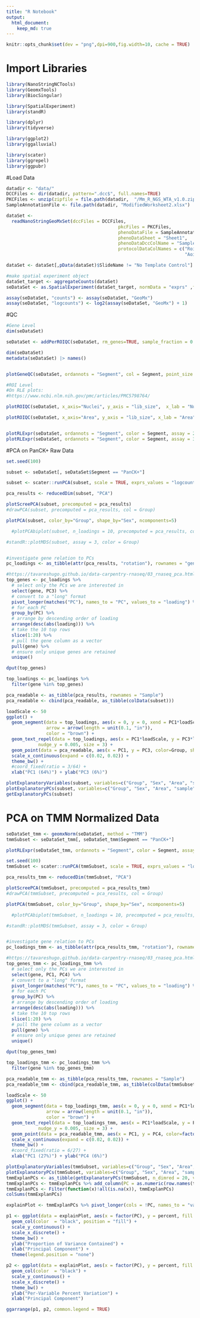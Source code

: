 ```yaml
---
title: "R Notebook"
output: 
  html_document:
    keep_md: true
---
```


```r
knitr::opts_chunk$set(dev = "png",dpi=900,fig.width=10, cache = TRUE)
```


# Import Libraries
```r
library(NanoStringNCTools)
library(GeomxTools)
library(BiocSingular)

library(SpatialExperiment)
library(standR)

library(dplyr)
library(tidyverse)

library(ggplot2)
library(ggalluvial)

library(scater)
library(ggrepel)
library(ggpubr)
```

#Load Data
```r
datadir <- "data/"
DCCFiles <- dir(datadir, pattern=".dcc$", full.names=TRUE)
PKCFiles <- unzip(zipfile = file.path(datadir,  "/Mm_R_NGS_WTA_v1.0.zip"))
SampleAnnotationFile <- file.path(datadir, "ModifiedWorksheet2.xlsx")

dataSet <-
  readNanoStringGeoMxSet(dccFiles = DCCFiles,
                                          pkcFiles = PKCFiles,
                                          phenoDataFile = SampleAnnotationFile,
                                          phenoDataSheet = "Sheet1",
                                          phenoDataDccColName = "Sample_ID",
                                          protocolDataColNames = c("Roi",
                                                                   "Aoi"))

dataSet <- dataSet[,pData(dataSet)$SlideName != "No Template Control"] #remove no template control

#make spatial experiment object
dataSet_target <- aggregateCounts(dataSet)
seDataSet <- as.SpatialExperiment(dataSet_target, normData = "exprs" ,forceRaw = TRUE)

assay(seDataSet, "counts") <- assay(seDataSet, "GeoMx")
assay(seDataSet, "logcounts") <- log2(assay(seDataSet, "GeoMx") + 1)
```

#QC
```r
#Gene Level
dim(seDataSet)

seDataSet <- addPerROIQC(seDataSet, rm_genes=TRUE, sample_fraction = 0.9, min_count = 5)

dim(seDataSet)
metadata(seDataSet) |> names()


plotGeneQC(seDataSet, ordannots = "Segment", col = Segment, point_size = 2, top_n = 9)

#ROI Level
#On RLE plots:
#https://www.ncbi.nlm.nih.gov/pmc/articles/PMC5798764/

plotROIQC(seDataSet, x_axis="Nuclei", y_axis = "lib_size",  x_lab = "Nuclei", x_threshold = 50, color = Segment)

plotROIQC(seDataSet, x_axis="Area", y_axis = "lib_size", x_lab = "Area", color = Segment)


plotRLExpr(seDataSet, ordannots = "Segment", color = Segment, assay = 2) #counts
plotRLExpr(seDataSet, ordannots = "Segment", color = Segment, assay = 3) #logcounts
```

#PCA on PanCK+ Raw Data
```r
set.seed(100)

subset <- seDataSet[, seDataSet$Segment == "PanCK+"]

subset <- scater::runPCA(subset, scale = TRUE, exprs_values = "logcounts", ncomponents = 20, BSPARAM=ExactParam(deferred=FALSE, fold=Inf)) #run PCA on log counts

pca_results <- reducedDim(subset, "PCA")

plotScreePCA(subset, precomputed = pca_results)
#drawPCA(subset, precomputed = pca_results, col = Group)

plotPCA(subset, color_by="Group", shape_by="Sex", ncomponents=5)

  #plotPCAbiplot(subset, n_loadings = 10, precomputed = pca_results, col = Group)

#standR::plotMDS(subset, assay = 3, color = Group)


#investigate gene relation to PCs
pc_loadings <- as_tibble(attr(pca_results, "rotation"), rownames = "gene")

#https://tavareshugo.github.io/data-carpentry-rnaseq/03_rnaseq_pca.html
top_genes <- pc_loadings %>% 
  # select only the PCs we are interested in
  select(gene, PC3) %>%
  # convert to a "long" format
  pivot_longer(matches("PC"), names_to = "PC", values_to = "loading") %>% 
  # for each PC
  group_by(PC) %>% 
  # arrange by descending order of loading
  arrange(desc(abs(loading))) %>% 
  # take the 10 top rows
  slice(1:20) %>% 
  # pull the gene column as a vector
  pull(gene) %>% 
  # ensure only unique genes are retained
  unique()

dput(top_genes)

top_loadings <- pc_loadings %>% 
  filter(gene %in% top_genes)

pca_readable <- as_tibble(pca_results, rownames = "Sample")
pca_readable <- cbind(pca_readable, as_tibble(colData(subset)))

loadScale <- 50
ggplot() +
  geom_segment(data = top_loadings, aes(x = 0, y = 0, xend = PC1*loadScale, yend = PC3*loadScale), 
               arrow = arrow(length = unit(0.1, "in")),
               color = "brown") +
  geom_text_repel(data = top_loadings, aes(x = PC1*loadScale, y = PC3*loadScale, label = gene),
            nudge_y = 0.005, size = 3) +
  geom_point(data = pca_readable, aes(x = PC1, y = PC3, color=Group, shape=Sex, size=lib_size)) +
  scale_x_continuous(expand = c(0.02, 0.02)) +
  theme_bw() +
  #coord_fixed(ratio = 3/64) +
  xlab("PC1 (64%)") + ylab("PC3 (6%)")

plotExplanatoryVariables(subset, variables=c("Group", "Sex", "Area", "sample", "lib_size", "Nuclei"))
plotExplanatoryPCs(subset, variables=c("Group", "Sex", "Area", "sample", "lib_size", "Nuclei"),npcs_to_plot = 5)
getExplanatoryPCs(subset)

```
# PCA on TMM Normalized Data
```r
seDataSet_tmm <- geomxNorm(seDataSet, method = "TMM")
tmmSubset <- seDataSet_tmm[, seDataSet_tmm$Segment == "PanCK+"]

plotRLExpr(seDataSet_tmm, ordannots = "Segment", color = Segment, assay = 3) #logcounts

set.seed(100)
tmmSubset <- scater::runPCA(tmmSubset, scale = TRUE, exprs_values = "logcounts", ncomponents = 20, BSPARAM=ExactParam(deferred=FALSE, fold=Inf)) #run PCA on log counts

pca_results_tmm <- reducedDim(tmmSubset, "PCA")

plotScreePCA(tmmSubset, precomputed = pca_results_tmm)
#drawPCA(tmmSubset, precomputed = pca_results, col = Group)

plotPCA(tmmSubset, color_by="Group", shape_by="Sex", ncomponents=5)

  #plotPCAbiplot(tmmSubset, n_loadings = 10, precomputed = pca_results, col = Group)

#standR::plotMDS(tmmSubset, assay = 3, color = Group)


#investigate gene relation to PCs
pc_loadings_tmm <- as_tibble(attr(pca_results_tmm, "rotation"), rownames = "gene")

#https://tavareshugo.github.io/data-carpentry-rnaseq/03_rnaseq_pca.html
top_genes_tmm <- pc_loadings_tmm %>% 
  # select only the PCs we are interested in
  select(gene, PC1, PC4) %>%
  # convert to a "long" format
  pivot_longer(matches("PC"), names_to = "PC", values_to = "loading") %>% 
  # for each PC
  group_by(PC) %>% 
  # arrange by descending order of loading
  arrange(desc(abs(loading))) %>% 
  # take the 10 top rows
  slice(1:20) %>% 
  # pull the gene column as a vector
  pull(gene) %>% 
  # ensure only unique genes are retained
  unique()

dput(top_genes_tmm)

top_loadings_tmm <- pc_loadings_tmm %>% 
  filter(gene %in% top_genes_tmm)

pca_readable_tmm <- as_tibble(pca_results_tmm, rownames = "Sample")
pca_readable_tmm <- cbind(pca_readable_tmm, as_tibble(colData(tmmSubset)))

loadScale <- 50
ggplot() +
  geom_segment(data = top_loadings_tmm, aes(x = 0, y = 0, xend = PC1*loadScale, yend = PC4*loadScale), 
               arrow = arrow(length = unit(0.1, "in")),
               color = "brown") +
  geom_text_repel(data = top_loadings_tmm, aes(x = PC1*loadScale, y = PC4*loadScale, label = gene),
            nudge_y = 0.005, size = 3) +
  geom_point(data = pca_readable_tmm, aes(x = PC1, y = PC4, color=factor(sample), shape=Sex, size=log(lib_size))) +
  scale_x_continuous(expand = c(0.02, 0.02)) +
  theme_bw() + 
  #coord_fixed(ratio = 6/27) +
  xlab("PC1 (27%)") + ylab("PC4 (6%)")

plotExplanatoryVariables(tmmSubset, variables=c("Group", "Sex", "Area", "sample", "lib_size", "Nuclei"))
plotExplanatoryPCs(tmmSubset, variables=c("Group", "Sex", "Area", "sample", "lib_size", "Nuclei"),npcs_to_plot = 5)
tmmExplanPCs <- as_tibble(getExplanatoryPCs(tmmSubset, n_dimred = 20, variables = c("Area", "Group", "lib_size", "Nuclei", "percentOfLowEprGene", "sample", "Sex")))
tmmExplanPCs <- tmmExplanPCs %>% add_column(PC = as.numeric(row.names(tmmExplanPCs)))
tmmExplanPCs <- Filter(function(x)!all(is.na(x)), tmmExplanPCs)
colSums(tmmExplanPCs)

explainPlot <- tmmExplanPCs %>% pivot_longer(cols = !PC, names_to = "variable", values_to = "percent")

p1 <- ggplot(data = explainPlot, aes(x = factor(PC), y = percent, fill = variable)) +
  geom_col(color  = "black", position = "fill") + 
  scale_y_continuous() +
  scale_x_discrete() +
  theme_bw() +
  ylab("Proportion of Variance Contained") +
  xlab("Principal Component") +
  theme(legend.position = "none")

p2 <- ggplot(data = explainPlot, aes(x = factor(PC), y = percent, fill = variable)) +
  geom_col(color  = "black") + 
  scale_y_continuous() +
  scale_x_discrete() +
  theme_bw() +
  ylab("Per-Variable Percent Variation") +
  xlab("Principal Component")

ggarrange(p1, p2, common.legend = TRUE)
```
